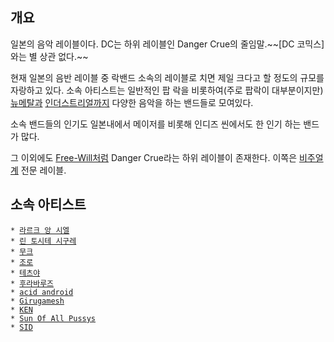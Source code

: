 == 개요 ==
일본의 음악 레이블이다. DC는  하위 레이블인 Danger Crue의 줄임말.~~[DC 코믹스]와는 별 상관 없다.~~

현재 일본의 음반 레이블 중 락밴드 소속의 레이블로 치면 제일 크다고 할 정도의 규모를 자랑하고 있다.
소속 아티스트는 일반적인 팝 락을 비롯하여(주로 팝락이 대부분이지만) [[뉴메탈]]과 [[인더스트리얼]]까지 다양한 음악을 하는 밴드들로 모여있다.

소속 밴드들의 인기도 일본내에서 메이저를 비롯해 인디즈 씬에서도 한 인기 하는 밴드가 많다.

그 이외에도 [[Free-Will]]처럼 Danger Crue라는 하위 레이블이 존재한다. 이쪽은 [[비주얼계]] 전문 레이블.

== 소속 아티스트 ==

 * [[라르크 앙 시엘]]
 * [[린 토시테 시구레]]
 * [[무크]]
 * [[조로]]
 * [[테츠야]]
 * [[후라바루즈]]
 * [[acid android]]
 * [[Girugamesh]]
 * [[KEN]]
 * [[Sun Of All Pussys]]
 * [[SID]]
